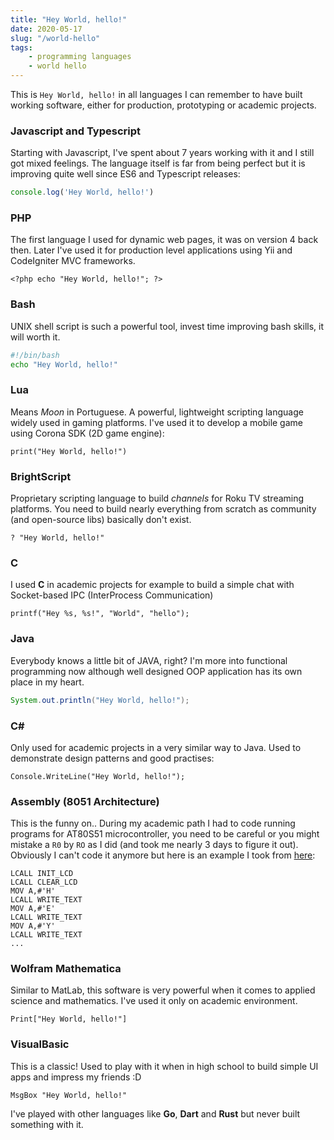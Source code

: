 ```yaml
---
title: "Hey World, hello!"
date: 2020-05-17
slug: "/world-hello"
tags:
    - programming languages
    - world hello
---
```


This is `Hey World, hello!` in all languages I can remember to have built working software, either for production,
prototyping or academic projects.

### Javascript and Typescript
Starting with Javascript, I've spent about 7 years working with it and I still got mixed feelings. The language itself
is far from being perfect but it is improving quite well since ES6 and Typescript releases:
```javascript noLineNumbers
console.log('Hey World, hello!')
```

### PHP
The first language I used for dynamic web pages, it was on version 4 back then. Later I've used it for production level
applications using Yii and CodeIgniter MVC frameworks.
```noLineNumbers
<?php echo "Hey World, hello!"; ?>
```

### Bash
UNIX shell script is such a powerful tool, invest time improving bash skills, it will worth it.
```bash noLineNumbers
#!/bin/bash
echo "Hey World, hello!"
```

### Lua
Means *Moon* in Portuguese. A powerful, lightweight scripting language widely used in gaming platforms. I've used it to
develop a mobile game using Corona SDK (2D game engine):
```noLineNumbers
print("Hey World, hello!")
```

### BrightScript
Proprietary scripting language to build *channels* for Roku TV streaming platforms. You need to build nearly everything
from scratch as community (and open-source libs) basically don't exist.
```
? "Hey World, hello!"
```

### C
I used **C** in academic projects for example to build a simple chat with Socket-based IPC (InterProcess Communication)
```noLineNumbers
printf("Hey %s, %s!", "World", "hello");
```

### Java
Everybody knows a little bit of JAVA, right? I'm more into functional programming now although well designed OOP application
has its own place in my heart.
```java noLineNumbers
System.out.println("Hey World, hello!");
```

### C#
Only used for academic projects in a very similar way to Java. Used to demonstrate design patterns and good practises:
```noLineNumbers
Console.WriteLine("Hey World, hello!");
```

### Assembly (8051 Architecture)
This is the funny on.. During my academic path I had to code running programs for AT80S51 microcontroller, you need to be
careful or you might mistake a `R0` by `RO` as I did (and took me nearly 3 days to figure it out). Obviously
I can't code it anymore but here is an example I took from [here](http://www.8051projects.info/lcd3.php):
```
LCALL INIT_LCD
LCALL CLEAR_LCD
MOV A,#'H'
LCALL WRITE_TEXT
MOV A,#'E'
LCALL WRITE_TEXT
MOV A,#'Y'
LCALL WRITE_TEXT
...
```

### Wolfram Mathematica
Similar to MatLab, this software is very powerful when it comes to applied science and mathematics. I've used it only
on academic environment.
```noLineNumbers
Print["Hey World, hello!"]
```

### VisualBasic
This is a classic! Used to play with it when in high school to build simple UI apps and impress my friends :D
```noLineNumbers
MsgBox "Hey World, hello!"
```

I've played with other languages like **Go**, **Dart** and **Rust** but never built something with it.

